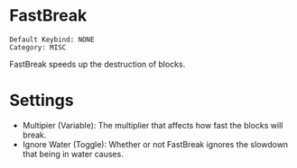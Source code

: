 # FastBreak

```
Default Keybind: NONE
Category: MISC
```

FastBreak speeds up the destruction of blocks.

# Settings
 - Multipier (Variable): The multiplier that affects how fast the blocks will break.
 - Ignore Water (Toggle): Whether or not FastBreak ignores the slowdown that being in water causes.